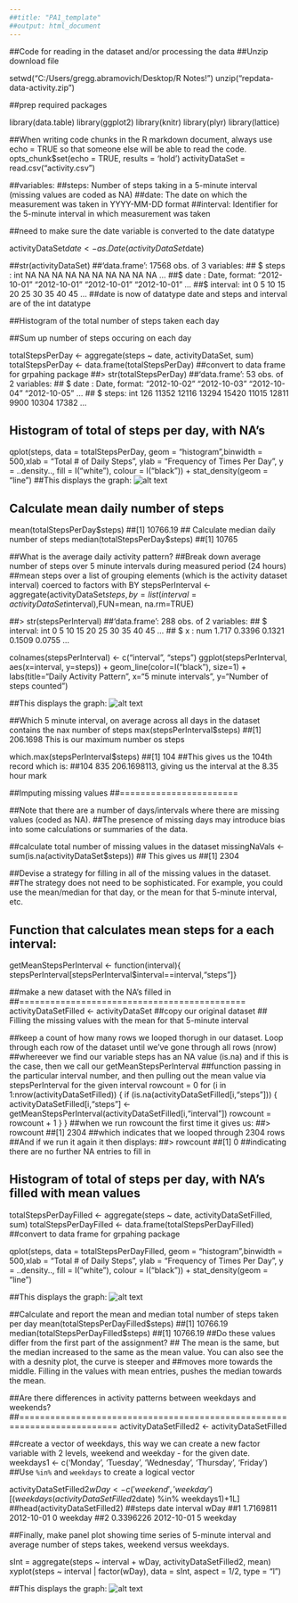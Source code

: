 ```yaml
---
##title: "PA1_template"
##output: html_document
---
```


##Code for reading in the dataset and/or processing the data
##Unzip download file

setwd("C:/Users/gregg.abramovich/Desktop/R Notes!")
unzip("repdata-data-activity.zip")

##prep required packages

library(data.table)
library(ggplot2)
library(knitr)
library(plyr)
library(lattice)

##When writing code chunks in the R markdown document, always use echo = TRUE so that someone else will be able to read the code.
opts_chunk$set(echo = TRUE, results = 'hold')
activityDataSet = read.csv("activity.csv")

##variables:
##steps: Number of steps taking in a 5-minute interval (missing values are coded as NA)
##date: The date on which the measurement was taken in YYYY-MM-DD format
##interval: Identifier for the 5-minute interval in which measurement was taken

##need to make sure the date variable is converted to the date datatype

activityDataSet$date <- as.Date(activityDataSet$date) 

##str(activityDataSet)
##'data.frame':	17568 obs. of  3 variables:
##  $ steps   : int  NA NA NA NA NA NA NA NA NA NA ...
##$ date    : Date, format: "2012-10-01" "2012-10-01" "2012-10-01" "2012-10-01" ...
##$ interval: int  0 5 10 15 20 25 30 35 40 45 ...
##date is now of datatype date and steps and interval are of the int datatype

##Histogram of the total number of steps taken each day

##Sum up number of steps occuring on each day

totalStepsPerDay <- aggregate(steps ~ date, activityDataSet, sum)
totalStepsPerDay <- data.frame(totalStepsPerDay) ##convert to data frame for grpahing package
##> str(totalStepsPerDay)
##'data.frame':	53 obs. of  2 variables:
##  $ date : Date, format: "2012-10-02" "2012-10-03" "2012-10-04" "2012-10-05" ...
##  $ steps: int  126 11352 12116 13294 15420 11015 12811 9900 10304 17382 ...

## Histogram of total of steps per day, with NA's
qplot(steps, data = totalStepsPerDay, geom = "histogram",binwidth = 500,xlab = "Total # of Daily Steps", ylab = "Frequency of Times Per Day", y = ..density.., fill = I("white"), colour = I("black")) + stat_density(geom = "line")
##This displays the graph:
![alt text](C:\Users\gregg.abramovich\Desktop\R Notes!\figures_1\RplotdailyStepsvsFrequencyperDay.png)

## Calculate mean daily number of steps
mean(totalStepsPerDay$steps)
##[1] 10766.19
## Calculate median daily number of steps
median(totalStepsPerDay$steps)
##[1] 10765

##What is the average daily activity pattern?
##Break down average number of steps over 5 minute intervals during measured period (24 hours)
##mean steps over a list of grouping elements (which is the activity dataset interval) coerced to factors with BY
stepsPerInterval <- aggregate(activityDataSet$steps,by = list(interval = activityDataSet$interval),FUN=mean, na.rm=TRUE)

##> str(stepsPerInterval)
##'data.frame':	288 obs. of  2 variables:
##  $ interval: int  0 5 10 15 20 25 30 35 40 45 ...
##  $ x       : num  1.717 0.3396 0.1321 0.1509 0.0755 ...

colnames(stepsPerInterval) <- c("interval", "steps")
ggplot(stepsPerInterval, aes(x=interval, y=steps)) + geom_line(color=I("black"), size=1) + labs(title="Daily Activity Pattern", x="5 minute intervals", y="Number of steps counted")

##This displays the graph:
![alt text](C:\Users\gregg.abramovich\Desktop\R Notes!\figures_1\RplotDailyActivityPattern.png)

##Which 5 minute interval, on average across all days in the dataset contains the nax number of steps
max(stepsPerInterval$steps)
##[1] 206.1698 This is our maximum number os steps

which.max(stepsPerInterval$steps)
##[1] 104
##This gives us the 104th record which is:
##104      835 206.1698113, giving us the interval at the 8.35 hour mark

##Imputing missing values
##=======================

##Note that there are a number of days/intervals where there are missing values (coded as NA). 
##The presence of missing days may introduce bias into some calculations or summaries of the data.

##calculate total number of missing values in the dataset
missingNaVals <- sum(is.na(activityDataSet$steps))
## This gives us 
##[1] 2304

##Devise a strategy for filling in all of the missing values in the dataset. 
##The strategy does not need to be sophisticated. For example, you could use the mean/median for that day, or the mean for that 5-minute interval, etc.

## Function that calculates mean steps for a each interval:
getMeanStepsPerInterval <- function(interval){
  stepsPerInterval[stepsPerInterval$interval==interval,"steps"]}

##make a new dataset with the NA's filled in
##============================================
activityDataSetFilled <- activityDataSet ##copy our original dataset 
## Filling the missing values with the mean for that 5-minute interval

##keep a count of how many rows we looped thorugh in our dataset. Loop through each row of the dataset until we've gone through all rows (nrow)
##whereever we find our variable steps has an NA value (is.na) and if this is the case, then we call our getMeanStepsPerInterval
##function passing in the particular interval number, and then pulling out the mean value via stepsPerInterval for the given interval
rowcount = 0 
for (i in 1:nrow(activityDataSetFilled)) { 
       if (is.na(activityDataSetFilled[i,"steps"])) {
             activityDataSetFilled[i,"steps"] <- getMeanStepsPerInterval(activityDataSetFilled[i,"interval"])
             rowcount = rowcount + 1
         }
  }
##when we run rowcount the first time it gives us:
##> rowcount
##[1] 2304
##which indicates that we looped through 2304 rows
##And if we run it again it then displays:
##> rowcount
##[1] 0
##indicating there are no further NA entries to fill in

## Histogram of total of steps per day, with NA's filled with mean values

totalStepsPerDayFilled <- aggregate(steps ~ date, activityDataSetFilled, sum)
totalStepsPerDayFilled <- data.frame(totalStepsPerDayFilled) ##convert to data frame for grpahing package

qplot(steps, data = totalStepsPerDayFilled, geom = "histogram",binwidth = 500,xlab = "Total # of Daily Steps", ylab = "Frequency of Times Per Day", y = ..density.., fill = I("white"), colour = I("black")) + stat_density(geom = "line")

##This displays the graph:
![alt text](C:\Users\gregg.abramovich\Desktop\R Notes!\figures_1\RplotdailyStepsvsFrequencyperDayFilled.png)

##Calculate and report the mean and median total number of steps taken per day
mean(totalStepsPerDayFilled$steps)
##[1] 10766.19
median(totalStepsPerDayFilled$steps)
##[1] 10766.19
##Do these values differ from the first part of the assignment?
## The mean is the same, but the median increased to the same as the mean value. You can also see the with a desnity plot, the curve is steeper and 
##moves more towards the middle. Filling in the values with mean entries, pushes the median towards the mean.

##Are there differences in activity patterns between weekdays and weekends?
##=========================================================================
activityDataSetFilled2 <- activityDataSetFilled

##create a vector of weekdays, this way we can create a new factor variable with 2 levels, weekend and weekday - for the given date.
weekdays1 <- c('Monday', 'Tuesday', 'Wednesday', 'Thursday', 'Friday')
##Use `%in%` and `weekdays` to create a logical vector

activityDataSetFilled2$wDay <- c('weekend', 'weekday')[(weekdays(activityDataSetFilled2$date) %in% weekdays1)+1L]
##head(activityDataSetFilled2)
##steps       date interval    wDay
##1 1.7169811 2012-10-01        0 weekday
##2 0.3396226 2012-10-01        5 weekday

##Finally, make panel plot showing time series of 5-minute interval and average number of steps takes, weekend versus weekdays.

sInt = aggregate(steps ~ interval + wDay, activityDataSetFilled2, mean)
xyplot(steps ~ interval | factor(wDay), data = sInt, aspect = 1/2,  type = "l")

##This displays the graph:
![alt text](C:\Users\gregg.abramovich\Desktop\R Notes!\figures_1\RplotdayType Comparison.png)

